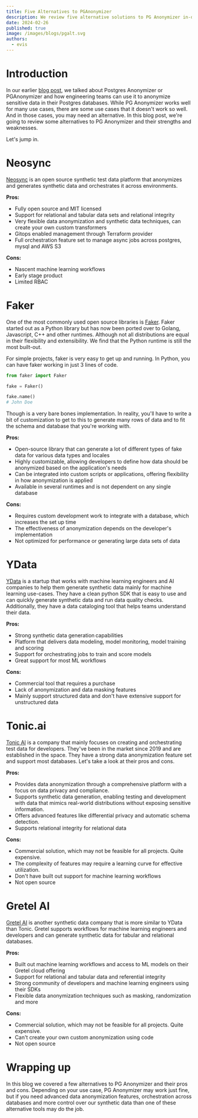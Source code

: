 ```yaml
---
title: Five Alternatives to PGAnonymizer
description: We review five alternative solutions to PG Anonymizer in-depth and help you pick which is the right one for your next project.
date: 2024-02-26
published: true
image: /images/blogs/pgalt.svg
authors:
  - evis
---
```


# Introduction

In our earlier [blog post](/blog/what-is-pg-anonymizer), we talked about Postgres Anonymizer or PGAnonymizer and how engineering teams can use it to anonymize sensitive data in their Postgres databases. While PG Anonymizer works well for many use cases, there are some use cases that it doesn't work so well. And in those cases, you may need an alternative. In this blog post, we're going to review some alternatives to PG Anonymizer and their strengths and weaknesses.

Let's jump in.

# Neosync

[Neosync](https://www.neosync.dev) is an open source synthetic test data platform that anonymizes and generates synthetic data and orchestrates it across environments.

**Pros:**

- Fully open source and MIT licensed
- Support for relational and tabular data sets and relational integrity
- Very flexible data anonymization and synthetic data techniques, can create your own custom transformers
- Gitops enabled management through Terraform provider
- Full orchestration feature set to manage async jobs across postgres, mysql and AWS S3

**Cons:**

- Nascent machine learning workflows
- Early stage product
- Limited RBAC

# Faker

One of the most commonly used open source libraries is [Faker](https://faker.readthedocs.io/en/master/). Faker started out as a Python library but has now been ported over to Golang, Javascript, C++ and other runtimes. Although not all distributions are equal in their flexibility and extensibility. We find that the Python runtime is still the most built-out.

For simple projects, faker is very easy to get up and running. In Python, you can have faker working in just 3 lines of code.

```python
from faker import Faker

fake = Faker()

fake.name()
# John Doe
```

Though is a very bare bones implementation. In reality, you'll have to write a bit of customization to get to this to generate many rows of data and to fit the schema and database that you're working with.

**Pros:**

- Open-source library that can generate a lot of different types of fake data for various data types and locales
- Highly customizable, allowing developers to define how data should be anonymized based on the application's needs
- Can be integrated into custom scripts or applications, offering flexibility in how anonymization is applied
- Available in several runtimes and is not dependent on any single database

**Cons:**

- Requires custom development work to integrate with a database, which increases the set up time
- The effectiveness of anonymization depends on the developer's implementation
- Not optimized for performance or generating large data sets of data

# YData

[YData](https://ydata.ai/) is a startup that works with machine learning engineers and AI companies to help them generate synthetic data mainly for machine learning use-cases. They have a clean python SDK that is easy to use and can quickly generate synthetic data and run data quality checks. Additionally, they have a data cataloging tool that helps teams understand their data.

**Pros:**

- Strong synthetic data generation capabilities
- Platform that delivers data modeling, model monitoring, model training and scoring
- Support for orchestrating jobs to train and score models
- Great support for most ML workflows

**Cons:**

- Commercial tool that requires a purchase
- Lack of anonymization and data masking features
- Mainly support structured data and don't have extensive support for unstructured data

# Tonic.ai

[Tonic AI](https://tonic.ai) is a company that mainly focuses on creating and orchestrating test data for developers. They've been in the market since 2019 and are established in the space. They have a strong data anonymization feature set and support most databases. Let's take a look at their pros and cons.

**Pros:**

- Provides data anonymization through a comprehensive platform with a focus on data privacy and compliance.
- Supports synthetic data generation, enabling testing and development with data that mimics real-world distributions without exposing sensitive information.
- Offers advanced features like differential privacy and automatic schema detection.
- Supports relational integrity for relational data

**Cons:**

- Commercial solution, which may not be feasible for all projects. Quite expensive.
- The complexity of features may require a learning curve for effective utilization.
- Don't have built out support for machine learning workflows
- Not open source

# Gretel AI

[Gretel AI](https://gretel.ai/) is another synthetic data company that is more similar to YData than Tonic. Gretel supports workflows for machine learning engineers and developers and can generate synthetic data for tabular and relational databases.

**Pros:**

- Built out machine learning workflows and access to ML models on their Gretel cloud offering
- Support for relational and tabular data and referential integrity
- Strong community of developers and machine learning engineers using their SDKs
- Flexible data anonymization techniques such as masking, randomization and more

**Cons:**

- Commercial solution, which may not be feasible for all projects. Quite expensive.
- Can't create your own custom anonymization using code
- Not open source

# Wrapping up

In this blog we covered a few alternatives to PG Anonymizer and their pros and cons. Depending on your use case, PG Anonymizer may work just fine, but if you need advanced data anonymization features, orchestration across databases and more control over our synthetic data than one of these alternative tools may do the job.
